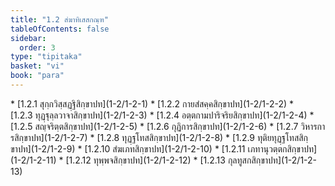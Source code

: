 ```yaml
---
title: "1.2 สํฆาทิเสสกณฺฑ"
tableOfContents: false
sidebar:
  order: 3
type: "tipitaka"
basket: "vi"
book: "para"
---
```



<DynamicBreadcrumb />



<TableOfContents book="para" section="1.2">
* [1.2.1 สุกฺกวิสฺสฏฺฐิสิกฺขาปท](1-2/1-2-1)
* [1.2.2 กายสํสคฺคสิกฺขาปท](1-2/1-2-2)
* [1.2.3 ทุฏฺฐุลฺลวาจาสิกฺขาปท](1-2/1-2-3)
* [1.2.4 อตฺตกามปาริจริยสิกฺขาปท](1-2/1-2-4)
* [1.2.5 สญฺจริตฺตสิกฺขาปท](1-2/1-2-5)
* [1.2.6 กุฏิการสิกฺขาปท](1-2/1-2-6)
* [1.2.7 วิหารการสิกฺขาปท](1-2/1-2-7)
* [1.2.8 ทุฏฺฐโทสสิกฺขาปท](1-2/1-2-8)
* [1.2.9 ทุติยทุฏฺฐโทสสิกฺขาปท](1-2/1-2-9)
* [1.2.10 สํฆเภทสิกฺขาปท](1-2/1-2-10)
* [1.2.11 เภทานุวตฺตกสิกฺขาปท](1-2/1-2-11)
* [1.2.12 ทุพฺพจสิกฺขาปท](1-2/1-2-12)
* [1.2.13 กุลทูสกสิกฺขาปท](1-2/1-2-13)
</TableOfContents>